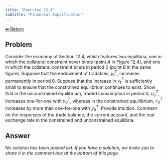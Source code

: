 ```yaml
---
title: "Exercise 12.4"
subtitle: "Financial Amplification"
---
```

<a class="return-button" href="index.qmd">⬅ Return</a>

## Problem

Consider the economy of Section 12.4, which features two equilibria, one in which the collateral constraint never binds (point $A$ in Figure 12.4), and one in which the collateral constraint binds in period 0 (point $B$ in the same figure). Suppose that the endowment of tradables, $y^T_t$, increases permanently in period 0. Suppose that the increase in $y^T_t$ is sufficiently small to ensure that the constrained equilibrium continues to exist. Show that in the unconstrained equilibrium, traded consumption in period 0, $c^T_0$, increases one-for-one with $y^T_0$, whereas in the constrained equilibrium, $c^T_0$ increases by more than one-for-one with $y^T_0$. Provide intuition. Comment on the responses of the trade balance, the current account, and the real exchange rate in the constrained and unconstrained equilibria.    

## Answer

_No solution has been posted yet. If you have a solution, we invite you to share it in the comment box at the bottom of this page._